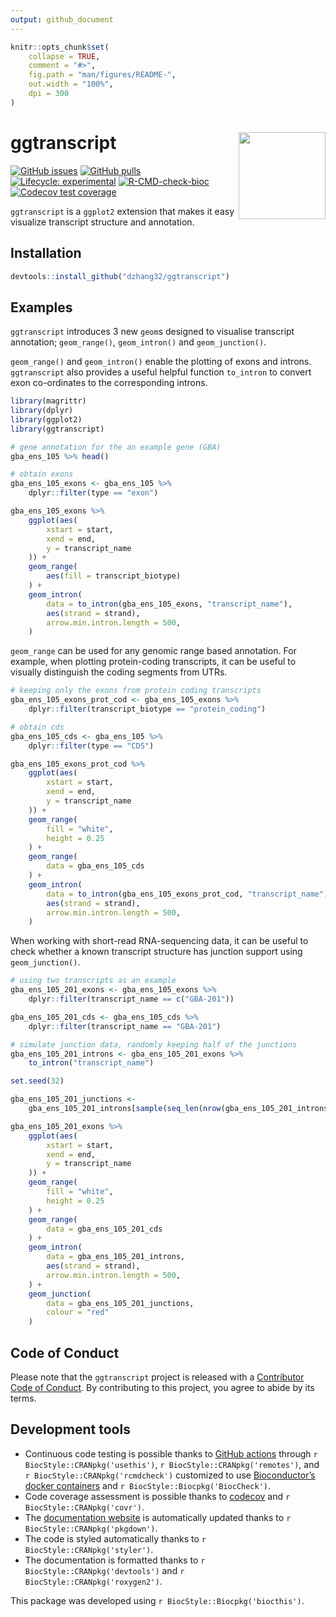 ```yaml
---
output: github_document
---
```


```r
knitr::opts_chunk$set(
    collapse = TRUE,
    comment = "#>",
    fig.path = "man/figures/README-",
    out.width = "100%",
    dpi = 300
)
```

# ggtranscript <img src="man/figures/ggtranscript_logo_cropped.svg" align="right" height="139" />

<!-- badges: start -->
[![GitHub issues](https://img.shields.io/github/issues/dzhang32/ggtranscript)](https://github.com/dzhang32/ggtranscript/issues)
[![GitHub pulls](https://img.shields.io/github/issues-pr/dzhang32/ggtranscript)](https://github.com/dzhang32/ggtranscript/pulls)
[![Lifecycle: experimental](https://img.shields.io/badge/lifecycle-experimental-orange.svg)](https://lifecycle.r-lib.org/articles/stages.html#experimental)
[![R-CMD-check-bioc](https://github.com/dzhang32/ggtranscript/workflows/R-CMD-check-bioc/badge.svg)](https://github.com/dzhang32/ggtranscript/actions)
[![Codecov test coverage](https://codecov.io/gh/dzhang32/ggtranscript/branch/main/graph/badge.svg)](https://app.codecov.io/gh/dzhang32/ggtranscript?branch=main)
<!-- badges: end -->

`ggtranscript` is a `ggplot2` extension that makes it easy visualize transcript structure and annotation. 

## Installation

```r
devtools::install_github("dzhang32/ggtranscript")
```

## Examples

`ggtranscript` introduces 3 new `geom`s designed to visualise transcript annotation; `geom_range()`, `geom_intron()` and `geom_junction()`.  

`geom_range()` and `geom_intron()` enable the plotting of exons and introns. `ggtranscript` also provides a useful helpful function `to_intron` to convert exon co-ordinates to the corresponding introns. 

```r

library(magrittr)
library(dplyr)
library(ggplot2)
library(ggtranscript)

# gene annotation for the an example gene (GBA)
gba_ens_105 %>% head()

# obtain exons
gba_ens_105_exons <- gba_ens_105 %>%
    dplyr::filter(type == "exon")

gba_ens_105_exons %>%
    ggplot(aes(
        xstart = start,
        xend = end,
        y = transcript_name
    )) +
    geom_range(
        aes(fill = transcript_biotype)
    ) +
    geom_intron(
        data = to_intron(gba_ens_105_exons, "transcript_name"),
        aes(strand = strand),
        arrow.min.intron.length = 500,
    )
```

`geom_range` can be used for any genomic range based annotation. For example, when plotting protein-coding transcripts, it can be useful to visually distinguish the coding segments from UTRs. 

```r

# keeping only the exons from protein coding transcripts
gba_ens_105_exons_prot_cod <- gba_ens_105_exons %>%
    dplyr::filter(transcript_biotype == "protein_coding")

# obtain cds
gba_ens_105_cds <- gba_ens_105 %>%
    dplyr::filter(type == "CDS")

gba_ens_105_exons_prot_cod %>%
    ggplot(aes(
        xstart = start,
        xend = end,
        y = transcript_name
    )) +
    geom_range(
        fill = "white",
        height = 0.25
    ) +
    geom_range(
        data = gba_ens_105_cds
    ) +
    geom_intron(
        data = to_intron(gba_ens_105_exons_prot_cod, "transcript_name"),
        aes(strand = strand),
        arrow.min.intron.length = 500,
    )
```

When working with short-read RNA-sequencing data, it can be useful to check whether a known transcript structure has junction support using `geom_junction()`. 

```r

# using two transcripts as an example
gba_ens_105_201_exons <- gba_ens_105_exons %>%
    dplyr::filter(transcript_name == c("GBA-201"))

gba_ens_105_201_cds <- gba_ens_105_cds %>%
    dplyr::filter(transcript_name == "GBA-201")

# simulate junction data, randomly keeping half of the junctions
gba_ens_105_201_introns <- gba_ens_105_201_exons %>%
    to_intron("transcript_name")

set.seed(32)

gba_ens_105_201_junctions <-
    gba_ens_105_201_introns[sample(seq_len(nrow(gba_ens_105_201_introns)), 6), ]

gba_ens_105_201_exons %>%
    ggplot(aes(
        xstart = start,
        xend = end,
        y = transcript_name
    )) +
    geom_range(
        fill = "white",
        height = 0.25
    ) +
    geom_range(
        data = gba_ens_105_201_cds
    ) +
    geom_intron(
        data = gba_ens_105_201_introns,
        aes(strand = strand),
        arrow.min.intron.length = 500,
    ) +
    geom_junction(
        data = gba_ens_105_201_junctions,
        colour = "red"
    )
```

## Code of Conduct

Please note that the `ggtranscript` project is released with a [Contributor Code of Conduct](http://bioconductor.org/about/code-of-conduct/). By contributing to this project, you agree to abide by its terms.

## Development tools

* Continuous code testing is possible thanks to [GitHub actions](https://www.tidyverse.org/blog/2020/04/usethis-1-6-0/)  through `r BiocStyle::CRANpkg('usethis')`, `r BiocStyle::CRANpkg('remotes')`, and `r BiocStyle::CRANpkg('rcmdcheck')` customized to use [Bioconductor's docker containers](https://www.bioconductor.org/help/docker/) and `r BiocStyle::Biocpkg('BiocCheck')`.
* Code coverage assessment is possible thanks to [codecov](https://codecov.io/gh) and `r BiocStyle::CRANpkg('covr')`.
* The [documentation website](http://dzhang32.github.io/ggtranscript) is automatically updated thanks to `r BiocStyle::CRANpkg('pkgdown')`.
* The code is styled automatically thanks to `r BiocStyle::CRANpkg('styler')`.
* The documentation is formatted thanks to `r BiocStyle::CRANpkg('devtools')` and `r BiocStyle::CRANpkg('roxygen2')`.

This package was developed using `r BiocStyle::Biocpkg('biocthis')`.
